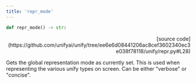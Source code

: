 ```yaml
---
title: 'repr_mode'
---
```


```python
def repr_mode() -> str:
```

<p align="right">[source code](https://github.com/unifyai/unify/tree/ee6e6d08441206ac8cef3602340ec3e038f78118/unify/repr.py#L28)</p>

Gets the global representation mode as currently set. This is used when representing
the various unify types on screen. Can be either "verbose" or "concise".